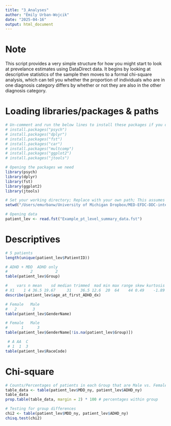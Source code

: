 ```yaml
---
title: "3_Analyses"
author: "Emily Urban-Wojcik"
date: "2025-04-16"
output: html_document
---
```


# Note
This script provides a very simple structure for how you might start to look at prevelance estimates using DataDirect data. It begins by looking at descriptive statistics of the sample then moves to a formal chi-square analysis, which can tell you whether the proportion of individuals who are in one diagnosis category differs by whether or not they are also in the other diagnosis category. 

# Loading libraries/packages & paths
```r

# Un-comment and run the below lines to install these packages if you don't already have them
# install.packages("psych")
# install.packages("dplyr")
# install.packages("fst")
# install.packages("car")             
# install.packages("multcomp")        
# install.packages("ggplot2")
# install.packages("jtools")

# Opening the packages we need
library(psych)
library(dplyr)
library(fst)
library(ggplot2)
library(jtools)

# Set your working directory; Replace with your own path; This assumes you have separate directories for raw and cleaned data within your data directory
setwd("/Users/emurbanw/University of Michigan Dropbox/MED-EFDC-DDC-internal/Tools_to_Share/DataDirect/data/clean/")

# Opening data
patient_lev <- read.fst("Example_pt_level_summary_data.fst")

```

# Descriptives
```r

# 5 patients
length(unique(patient_lev$PatientID))

# ADHD + MDD  ADHD only 
#          2          2 
table(patient_lev$Group)

#    vars n mean    sd median trimmed  mad min max range skew kurtosis   se
# X1    1 4 36.5 19.67     31    36.5 12.6  20  64    44 0.49    -1.89 9.84
describe(patient_lev$age_at_first_ADHD_dx)

# Female   Male 
#   2       3  
table(patient_lev$GenderName)

# Female   Male 
#      1      3
table(patient_lev$GenderName[!is.na(patient_lev$Group)])

 # A AA  C 
 # 1  1  3
table(patient_lev$RaceCode)

```

# Chi-square
```r

# Counts/Percentages of patients in each Group that are Male vs. Female
table_data <- table(patient_lev$MDD_ny, patient_lev$ADHD_ny)
table_data
prop.table(table_data, margin = 2) * 100 # percentages within group

# Testing for group differences
chi2 <- table(patient_lev$MDD_ny, patient_lev$ADHD_ny)
chisq.test(chi2)

```